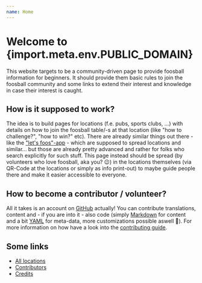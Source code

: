 ```yaml
---
name: Home
---
```


# Welcome to {import.meta.env.PUBLIC_DOMAIN}

This website targets to be a community-driven page to provide foosball information for beginners.
It should provide them basic rules to join the foosball community and some links to extend their interest and knowledge in case their interest is caught.

## How is it supposed to work?

The idea is to build pages for locations (f.e. pubs, sports clubs, ...) with details on how to join the foosball table/-s at that location (like "how to challenge?", "how to win?" etc).
There are already similar things out there - like the ["let's foos"-app] - which are supposed to spread locations and similar...
but those are already pretty advanced and rather for folks who search explicitly for such stuff.
This page instead should be spread (by volunteers who love foosball, aka you? 😉) in the locations themselves (via QR-Code at the locations or simply as info print-out) to maybe guide people there
and make it easier accessible to everyone.

## How to become a contributor / volunteer?

All it takes is an account on [GitHub] actually!
You can contribute translations, content and - if you are into it - also code (simply [Markdown] for content and a bit [YAML] for meta-data, more customizations possible aswell 👀).
For more information on how have a look into the [contributing guide].

## Some links

- [All locations]
- [Contributors]
- [Credits]

["let's foos"-app]: https://lets-foos.com/
[GitHub]: https://github.com/
[Markdown]: https://github.github.com/gfm/
[YAML]: https://yaml.org/
[contributing guide]: https://github.com/steve-py96/foosball.fyi/blob/main/CONTRIBUTING.md
[All locations]: /all-locations
[Contributors]: /contributors
[Credits]: /credits
